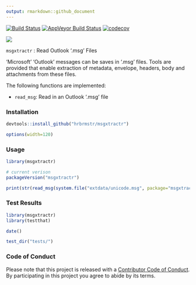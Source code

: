 ```yaml
---
output: rmarkdown::github_document
---
```

[![Build Status](https://travis-ci.org/hrbrmstr/msgxtractr.svg?branch=master)](https://travis-ci.org/hrbrmstr/msgxtractr)
[![AppVeyor Build Status](https://ci.appveyor.com/api/projects/status/github/hrbrmstr/msgxtractr?branch=master&svg=true)](https://ci.appveyor.com/project/hrbrmstr/msgxtractr)
[![codecov](https://codecov.io/gh/hrbrmstr/msgxtractr/branch/master/graph/badge.svg)](https://codecov.io/gh/hrbrmstr/msgxtractr)

![](img/card.png)

`msgxtractr` : Read Outlook '.msg' Files

'Microsoft' 'Outlook' messages can be saves in '.msg' files. Tools are provided that enable extraction of metadata, envelope, headers, body and attachments from these files.

The following functions are implemented:

- `read_msg`:	Read in an Outlook '.msg' file

### Installation

```r
devtools::install_github("hrbrmstr/msgxtractr")
```

```r
options(width=120)
```

### Usage

```r
library(msgxtractr)

# current verison
packageVersion("msgxtractr")

print(str(read_msg(system.file("extdata/unicode.msg", package="msgxtractr"))))
```

### Test Results

```r
library(msgxtractr)
library(testthat)

date()

test_dir("tests/")
```

### Code of Conduct

Please note that this project is released with a [Contributor Code of Conduct](CONDUCT.md). By participating in this project you agree to abide by its terms.
